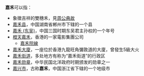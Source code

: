 '''嘉禾'''可以指：
* 象徵吉祥的雙穗禾，見[[周公旦#周公與禾|周公典故]]
* [[嘉禾县|嘉禾县]]，中国湖南省郴州市下辖的一个县
* [[嘉禾_(东吴)|嘉禾 (东吴)]]，中国三国时期东吴君主孙权的一个年号
* [[橙天嘉禾|橙天嘉禾]]，香港的一家電影集團公司
** [[嘉禾院線|嘉禾院線]]
* [[嘉禾大廈|嘉禾大廈]]，一座位於香港九龍旺角彌敦道的大廈，曾發生5級大火
* [[嘉禾街道|嘉禾街道]]，多处地方有称为“嘉禾街道”的行政区
* [[嘉禾勋章|嘉禾勋章]]，中华民国北洋政府时期颁发的勋章之一
* [[嘉兴市|嘉兴市]]，古称'''嘉禾'''，中国浙江省下辖的一个地级市
{{disambiguation|Cat=二字亞洲相關消歧義}}